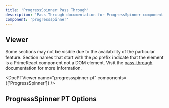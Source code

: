```yaml
---
title: 'ProgressSpinner Pass Through'
description: 'Pass Through documentation for ProgressSpinner component'
component: 'progressspinner'
---
```


## Viewer

Some sections may not be visible due to the availability of the particular feature. Section names that start with the _pc_ prefix indicate that the element is a PrimeReact component not a DOM element. Visit the [pass-through](https://primevue.org/passthrough/#pcprefix) documentation for more information.

<DocPTViewer name="progressspinner-pt" components={['ProgressSpinner']} />

## ProgressSpinner PT Options

<DocTable name="ProgressSpinner" category="pt" />
